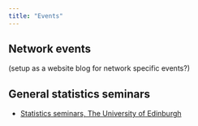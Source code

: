 ```yaml
---
title: "Events"
---
```


## Network events

(setup as a website blog for network specific events?)

## General statistics seminars

- [Statistics seminars, The University of Edinburgh](https://www.maths.ed.ac.uk/school-of-mathematics/research/data-decisions/statistics/news-and-events/seminars)
